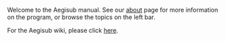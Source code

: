 Welcome to the Aegisub manual. See our [[About|about]] page for more information on the program, or browse the topics on the left bar.

For the Aegisub wiki, please click [[aegi:Main_Page|here]].